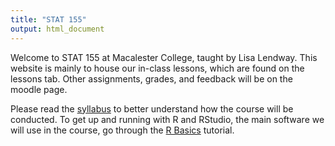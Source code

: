 ```yaml
---
title: "STAT 155"
output: html_document
---
```


Welcome to STAT 155 at Macalester College, taught by Lisa Lendway. This website is mainly to house our in-class lessons, which are found on the lessons tab. Other assignments, grades, and feedback will be on the moodle page. 

Please read the [syllabus](syllabus/syllabus_2020spring.html) to better understand how the course will be conducted. To get up and running with R and RStudio, the main software we will use in the course, go through the [R Basics](https://r-basics.netlify.app/) tutorial.

